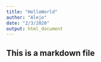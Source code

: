 ```yaml
---
title: "HelloWorld"
author: "Alejo"
date: "2/3/2020"
output: html_document
---
```


## This is a markdown file
